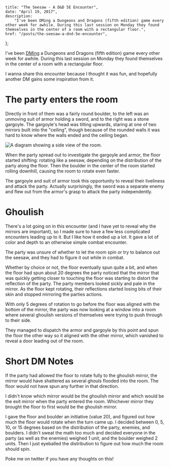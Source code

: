     title: "The Seesaw - A D&D 5E Encounter",
    date: "April 19, 2017",
    description:
        "I've been DMing a Dungeons and Dragons (fifth edition) game every other week for awhile. During this last session on Monday they found themselves in the center of a room with a rectangular floor.",
    href: "/posts/the-seesaw-a-dnd-5e-encounter",
};


I've been [DMing](https://en.wikipedia.org/wiki/Dungeon_Master) a Dungeons and Dragons (fifth edition) game every other week for awhile. During this last session on Monday they found themselves in the center of a room with a rectangular floor.

I wanna share this encounter because I thought it was fun, and hopefully another DM gains some inspiration from it.

# The party enters the room

Directly in front of them was a fairly round boulder, to the left was an unmoving suit of armor holding a sword, and to the right was a stone gargoyle. The gargoyle's head was tilting upwards, staring at one of two mirrors built into the "ceiling", though because of the rounded walls it was hard to know where the walls ended and the ceiling began.

![A diagram showing a side view of the room.](/images/dnd-seesaw-room-diagram.png)

When the party spread out to investigate the gargoyle and armor, the floor started shifting: rotating like a seesaw, depending on the distribution of the party along the floor. Then the boulder in the center of the room started rolling downhill, causing the room to rotate even faster.

The gargoyle and suit of armor took this opportunity to reveal their liveliness and attack the party. Actually surprisingly, the sword was a separate enemy and flew out from the armor's grasp to attack the party independently.

# Ghoulish

There's a lot going on in this encounter (and I have yet to reveal why the mirrors are important), so I made sure to have a few less complicated encounters leading up to it. But I like how it ended up a lot. It gave a lot of color and depth to an otherwise simple combat encounter.

The party was unsure of whether to let the room spin or try to balance out the seesaw, and they had to figure it out while in combat.

Whether by choice or not, the floor eventually spun quite a bit, and when the floor had spun about 20 degrees the party noticed that the mirror that was quickly getting closer to touching the floor was starting to distort the reflection of the party. The party members looked sickly and pale in the mirror. As the floor kept rotating, their reflections started losing bits of their skin and stopped mirroring the parties actions.

With only 5 degrees of rotation to go before the floor was aligned with the bottom of the mirror, the party was now looking at a window into a room where several ghoulish versions of themselves were trying to push through to their side.

They managed to dispatch the armor and gargoyle by this point and spun the floor the other way so it aligned with the other mirror, which vanished to reveal a door leading out of the room.

# Short DM Notes

If the party had allowed the floor to rotate fully to the ghoulish mirror, the mirror would have shattered as several ghouls flooded into the room. The floor would not have spun any further in that direction.

I didn't know which mirror would be the ghoulish mirror and which would be the exit mirror when the party entered the room. Whichever mirror they brought the floor to first would be the ghoulish mirror.

I gave the floor and boulder an initiative (value 20), and figured out how much the floor would rotate when the turn came up. I decided between 0, 5, 10, or 15 degrees based on the distribution of the party, enemies, and boulders. I didn't sweat the math too much and decided everyone in the party (as well as the enemies) weighed 1 unit, and the boulder weighed 2 units. Then I just eyeballed the distribution to figure out how much the room should spin.

Poke me on twitter if you have any thoughts on this!
